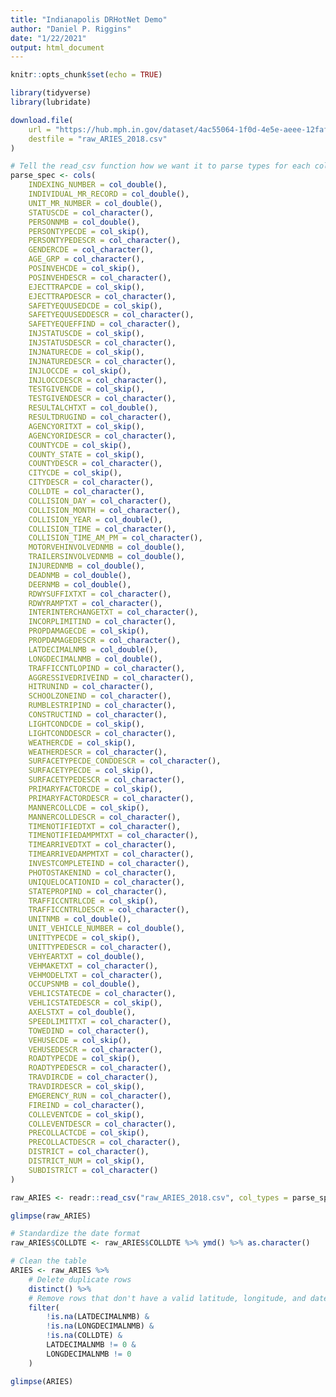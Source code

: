 ```yaml
---
title: "Indianapolis DRHotNet Demo"
author: "Daniel P. Riggins"
date: "1/22/2021"
output: html_document
---
```


```r
knitr::opts_chunk$set(echo = TRUE)
```

```r
library(tidyverse)
library(lubridate)
```

```r

download.file(
    url = "https://hub.mph.in.gov/dataset/4ac55064-1f0d-4e5e-aeee-12faf28d6175/resource/cc90589c-72d8-4d92-a5fe-73254b555c73/download/aries_crash_data_2018.csv",
    destfile = "raw_ARIES_2018.csv"
)

```

```r

# Tell the read_csv function how we want it to parse types for each column of the csv files. 
parse_spec <- cols(
    INDEXING_NUMBER = col_double(),
    INDIVIDUAL_MR_RECORD = col_double(),
    UNIT_MR_NUMBER = col_double(),
    STATUSCDE = col_character(),
    PERSONNMB = col_double(),
    PERSONTYPECDE = col_skip(),
    PERSONTYPEDESCR = col_character(),
    GENDERCDE = col_character(),
    AGE_GRP = col_character(),
    POSINVEHCDE = col_skip(),
    POSINVEHDESCR = col_character(),
    EJECTTRAPCDE = col_skip(),
    EJECTTRAPDESCR = col_character(),
    SAFETYEQUUSEDCDE = col_skip(),
    SAFETYEQUUSEDDESCR = col_character(),
    SAFETYEQUEFFIND = col_character(),
    INJSTATUSCDE = col_skip(),
    INJSTATUSDESCR = col_character(),
    INJNATURECDE = col_skip(),
    INJNATUREDESCR = col_character(),
    INJLOCCDE = col_skip(),
    INJLOCCDESCR = col_character(),
    TESTGIVENCDE = col_skip(),
    TESTGIVENDESCR = col_character(),
    RESULTALCHTXT = col_double(),
    RESULTDRUGIND = col_character(),
    AGENCYORITXT = col_skip(),
    AGENCYORIDESCR = col_character(),
    COUNTYCDE = col_skip(),
    COUNTY_STATE = col_skip(),
    COUNTYDESCR = col_character(),
    CITYCDE = col_skip(),
    CITYDESCR = col_character(),
    COLLDTE = col_character(),
    COLLISION_DAY = col_character(),
    COLLISION_MONTH = col_character(),
    COLLISION_YEAR = col_double(),
    COLLISION_TIME = col_character(),
    COLLISION_TIME_AM_PM = col_character(),
    MOTORVEHINVOLVEDNMB = col_double(),
    TRAILERSINVOLVEDNMB = col_double(),
    INJUREDNMB = col_double(),
    DEADNMB = col_double(),
    DEERNMB = col_double(),
    RDWYSUFFIXTXT = col_character(),
    RDWYRAMPTXT = col_character(),
    INTERINTERCHANGETXT = col_character(),
    INCORPLIMITIND = col_character(),
    PROPDAMAGECDE = col_skip(),
    PROPDAMAGEDESCR = col_character(),
    LATDECIMALNMB = col_double(),
    LONGDECIMALNMB = col_double(),
    TRAFFICCNTLOPIND = col_character(),
    AGGRESSIVEDRIVEIND = col_character(),
    HITRUNIND = col_character(),
    SCHOOLZONEIND = col_character(),
    RUMBLESTRIPIND = col_character(),
    CONSTRUCTIND = col_character(),
    LIGHTCONDCDE = col_skip(),
    LIGHTCONDDESCR = col_character(),
    WEATHERCDE = col_skip(),
    WEATHERDESCR = col_character(),
    SURFACETYPECDE_CONDDESCR = col_character(),
    SURFACETYPECDE = col_skip(),
    SURFACETYPEDESCR = col_character(),
    PRIMARYFACTORCDE = col_skip(),
    PRIMARYFACTORDESCR = col_character(),
    MANNERCOLLCDE = col_skip(),
    MANNERCOLLDESCR = col_character(),
    TIMENOTIFIEDTXT = col_character(),
    TIMENOTIFIEDAMPMTXT = col_character(),
    TIMEARRIVEDTXT = col_character(),
    TIMEARRIVEDAMPMTXT = col_character(),
    INVESTCOMPLETEIND = col_character(),
    PHOTOSTAKENIND = col_character(),
    UNIQUELOCATIONID = col_character(),
    STATEPROPIND = col_character(),
    TRAFFICCNTRLCDE = col_skip(),
    TRAFFICCNTRLDESCR = col_character(),
    UNITNMB = col_double(),
    UNIT_VEHICLE_NUMBER = col_double(),
    UNITTYPECDE = col_skip(),
    UNITTYPEDESCR = col_character(),
    VEHYEARTXT = col_double(),
    VEHMAKETXT = col_character(),
    VEHMODELTXT = col_character(),
    OCCUPSNMB = col_double(),
    VEHLICSTATECDE = col_character(),
    VEHLICSTATEDESCR = col_skip(),
    AXELSTXT = col_double(),
    SPEEDLIMITTXT = col_character(),
    TOWEDIND = col_character(),
    VEHUSECDE = col_skip(),
    VEHUSEDESCR = col_character(),
    ROADTYPECDE = col_skip(),
    ROADTYPEDESCR = col_character(),
    TRAVDIRCDE = col_character(),
    TRAVDIRDESCR = col_skip(),
    EMGERENCY_RUN = col_character(),
    FIREIND = col_character(),
    COLLEVENTCDE = col_skip(),
    COLLEVENTDESCR = col_character(),
    PRECOLLACTCDE = col_skip(),
    PRECOLLACTDESCR = col_character(),
    DISTRICT = col_character(),
    DISTRICT_NUM = col_skip(),
    SUBDISTRICT = col_character()
)

```


```r

raw_ARIES <- readr::read_csv("raw_ARIES_2018.csv", col_types = parse_spec)

glimpse(raw_ARIES)
```

```r

# Standardize the date format
raw_ARIES$COLLDTE <- raw_ARIES$COLLDTE %>% ymd() %>% as.character()

# Clean the table
ARIES <- raw_ARIES %>%
    # Delete duplicate rows
    distinct() %>%
    # Remove rows that don't have a valid latitude, longitude, and date
    filter(
        !is.na(LATDECIMALNMB) & 
        !is.na(LONGDECIMALNMB) &
        !is.na(COLLDTE) &
        LATDECIMALNMB != 0 & 
        LONGDECIMALNMB != 0
    )

glimpse(ARIES)
```

